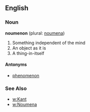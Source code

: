 ==English==

===Noun===

'''noumenon''' (plural: [[noumena]])
# Something independent of the mind
# An object as it is
# A thing-in-itself

====Antonyms====
* [[phenomenon]]

=== See Also ===
* [[w:Kant]]
* [[w:Noumena]]